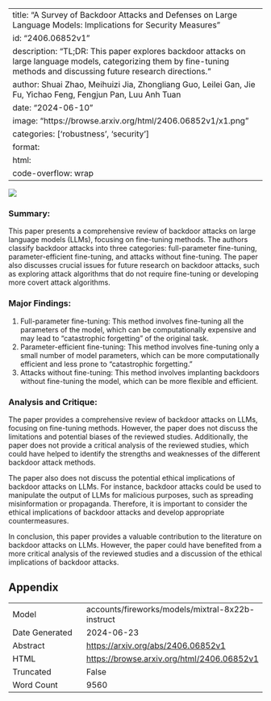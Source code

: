 
---
title: "A Survey of Backdoor Attacks and Defenses on Large Language Models: Implications for Security Measures"
id: "2406.06852v1"
description: "TL;DR: This paper explores backdoor attacks on large language models, categorizing them by fine-tuning methods and discussing future research directions."
author: Shuai Zhao, Meihuizi Jia, Zhongliang Guo, Leilei Gan, Jie Fu, Yichao Feng, Fengjun Pan, Luu Anh Tuan
date: "2024-06-10"
image: "https://browse.arxiv.org/html/2406.06852v1/x1.png"
categories: ['robustness', 'security']
format:
  html:
    code-overflow: wrap
---

![](https://browse.arxiv.org/html/2406.06852v1/x1.png)

### Summary:

This paper presents a comprehensive review of backdoor attacks on large language models (LLMs), focusing on fine-tuning methods. The authors classify backdoor attacks into three categories: full-parameter fine-tuning, parameter-efficient fine-tuning, and attacks without fine-tuning. The paper also discusses crucial issues for future research on backdoor attacks, such as exploring attack algorithms that do not require fine-tuning or developing more covert attack algorithms.

### Major Findings:

1. Full-parameter fine-tuning: This method involves fine-tuning all the parameters of the model, which can be computationally expensive and may lead to "catastrophic forgetting" of the original task.
2. Parameter-efficient fine-tuning: This method involves fine-tuning only a small number of model parameters, which can be more computationally efficient and less prone to "catastrophic forgetting."
3. Attacks without fine-tuning: This method involves implanting backdoors without fine-tuning the model, which can be more flexible and efficient.

### Analysis and Critique:

The paper provides a comprehensive review of backdoor attacks on LLMs, focusing on fine-tuning methods. However, the paper does not discuss the limitations and potential biases of the reviewed studies. Additionally, the paper does not provide a critical analysis of the reviewed studies, which could have helped to identify the strengths and weaknesses of the different backdoor attack methods.

The paper also does not discuss the potential ethical implications of backdoor attacks on LLMs. For instance, backdoor attacks could be used to manipulate the output of LLMs for malicious purposes, such as spreading misinformation or propaganda. Therefore, it is important to consider the ethical implications of backdoor attacks and develop appropriate countermeasures.

In conclusion, this paper provides a valuable contribution to the literature on backdoor attacks on LLMs. However, the paper could have benefited from a more critical analysis of the reviewed studies and a discussion of the ethical implications of backdoor attacks.

## Appendix

|          |          |
|----------|----------|
| Model     | accounts/fireworks/models/mixtral-8x22b-instruct       |
| Date Generated     | 2024-06-23       |
| Abstract | [https://arxiv.org/abs/2406.06852v1](https://arxiv.org/abs/2406.06852v1)        |
| HTML     | [https://browse.arxiv.org/html/2406.06852v1](https://browse.arxiv.org/html/2406.06852v1)       |
| Truncated       | False       |
| Word Count       | 9560       |
